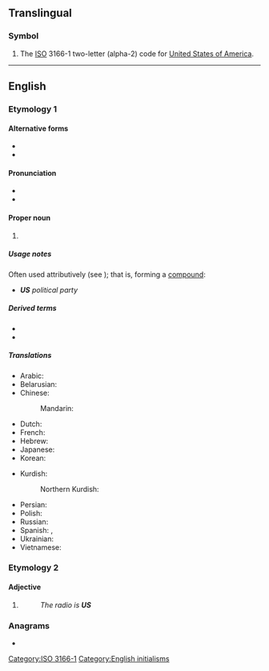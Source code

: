 {{also|Appendix:Variations of "us"}}
==Translingual==

===Symbol===
{{head|mul|symbol}}

# The [[ISO]] 3166-1 two-letter (alpha-2) code for [[United States of America]].

[[Category:ISO 3166-1]]

----

==English==

===Etymology 1===

====Alternative forms====
* {{l|en|U.S.}}
* {{l|en|U. S.}}

====Pronunciation====
* {{IPA|en|/juː.ɛs/}}
* {{audio|en|LL-Q1860 (eng)-Back ache-US.wav|Audio (UK)}}

====Proper noun====
{{en-proper noun}}

# {{abbreviation of|en|United States}}

=====Usage notes=====
Often used attributively (see {{ll|en|attributive noun}}); that is, forming a [[compound]]:
* '''''US''' political party''

=====Derived terms=====
* {{l|en|US-ian}}
* {{l|en|US American}}

=====Translations=====
{{trans-top-also|abbreviation of United States|U.S.}}
* Arabic: {{not used|ar}}
* Belarusian: {{not used|be}}
* Chinese:
*: Mandarin: {{not used|cmn}}
* Dutch: {{t+|nl|VS|m-p}}
* French: {{t+|fr|EU|m-p}}
* Hebrew: {{not used|he}}
* Japanese: {{not used|ja}}
* Korean: {{not used|ko}}
{{trans-mid}}
* Kurdish:
*: Northern Kurdish: {{t+|kmr|AY}}
* Persian: {{not used|fa}}
* Polish: {{t|pl|St.Zj.|m-p}}
* Russian: {{not used|ru}}
* Spanish: {{t+|es|EE. UU.|m-p}}, {{t|es|EU|m-p}}
* Ukrainian: {{not used|uk}}
* Vietnamese: {{not used|vi}}
{{trans-bottom}}

{{trans-see|of or pertaining to the U.S.|American}}

===Etymology 2===

====Adjective====
{{en-adj|?}}

# {{abbreviation of|en|unserviceable}}
#: ''The radio is '''US''' ''

===Anagrams===
* {{anagrams|en|a=su|SU|Su}}

[[Category:English initialisms]]